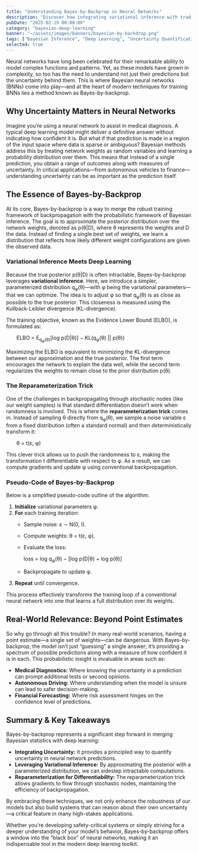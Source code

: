 ```yaml
---
title: "Understanding Bayes-by-Backprop in Neural Networks"
description: "Discover how integrating variational inference with traditional backpropagation enables neural networks to quantify uncertainty by learning a full distribution over their weights."
pubDate: "2025-02-19 00:00:00"
category: "bayesian-deep-learning"
banner: "~/assets/images/banners/bayesian-by-backdrop.png"
tags: ["Bayesian Inference", "Deep Learning", "Uncertainty Quantification", "Neural Networks", "Subnetwork Inference"]
selected: true
---
```



Neural networks have long been celebrated for their remarkable ability to model complex functions and patterns. Yet, as these models have grown in complexity, so too has the need to understand not just their predictions but the uncertainty behind them. This is where Bayesian neural networks (BNNs) come into play—and at the heart of modern techniques for training BNNs lies a method known as Bayes-by-backprop.

## Why Uncertainty Matters in Neural Networks

Imagine you’re using a neural network to assist in medical diagnosis. A typical deep learning model might deliver a definitive answer without indicating how confident it is. But what if that prediction is made in a region of the input space where data is sparse or ambiguous? Bayesian methods address this by treating network weights as random variables and learning a probability distribution over them. This means that instead of a single prediction, you obtain a range of outcomes along with measures of uncertainty. In critical applications—from autonomous vehicles to finance—understanding uncertainty can be as important as the prediction itself.

## The Essence of Bayes-by-Backprop

At its core, Bayes-by-backprop is a way to merge the robust training framework of backpropagation with the probabilistic framework of Bayesian inference. The goal is to approximate the posterior distribution over the network weights, denoted as p(θ|D), where θ represents the weights and D the data. Instead of finding a single best set of weights, we learn a distribution that reflects how likely different weight configurations are given the observed data.

### Variational Inference Meets Deep Learning

Because the true posterior p(θ|D) is often intractable, Bayes-by-backprop leverages **variational inference**. Here, we introduce a simpler, parameterized distribution q<sub>φ</sub>(θ)—with φ being the variational parameters—that we can optimize. The idea is to adjust φ so that q<sub>φ</sub>(θ) is as close as possible to the true posterior. This closeness is measured using the Kullback-Leibler divergence (KL-divergence).

The training objective, known as the Evidence Lower Bound (ELBO), is formulated as:

  
  ELBO = E<sub>q<sub>φ</sub>(θ)</sub>[log p(D|θ)] − KL(q<sub>φ</sub>(θ) || p(θ))  


Maximizing the ELBO is equivalent to minimizing the KL-divergence between our approximation and the true posterior. The first term encourages the network to explain the data well, while the second term regularizes the weights to remain close to the prior distribution p(θ).

### The Reparameterization Trick

One of the challenges in backpropagating through stochastic nodes (like our weight samples) is that standard differentiation doesn’t work when randomness is involved. This is where the **reparameterization trick** comes in. Instead of sampling θ directly from q<sub>φ</sub>(θ), we sample a noise variable ε from a fixed distribution (often a standard normal) and then deterministically transform it:

  
  θ = t(ε, φ)  

  
This clever trick allows us to push the randomness to ε, making the transformation t differentiable with respect to φ. As a result, we can compute gradients and update φ using conventional backpropagation.

### Pseudo-Code of Bayes-by-Backprop

Below is a simplified pseudo-code outline of the algorithm:

1. **Initialize** variational parameters φ.
2. **For** each training iteration:
   - Sample noise: ε ∼ N(0, I).
   - Compute weights: θ = t(ε, φ).
   - Evaluate the loss:  
     
     loss = log q<sub>φ</sub>(θ) − [log p(D|θ) + log p(θ)]
     
   - Backpropagate to update φ.
3. **Repeat** until convergence.

This process effectively transforms the training loop of a conventional neural network into one that learns a full distribution over its weights.

## Real-World Relevance: Beyond Point Estimates

So why go through all this trouble? In many real-world scenarios, having a point estimate—a single set of weights—can be dangerous. With Bayes-by-backprop, the model isn’t just “guessing” a single answer; it’s providing a spectrum of possible predictions along with a measure of how confident it is in each. This probabilistic insight is invaluable in areas such as:

- **Medical Diagnostics:** Where knowing the uncertainty in a prediction can prompt additional tests or second opinions.
- **Autonomous Driving:** Where understanding when the model is unsure can lead to safer decision-making.
- **Financial Forecasting:** Where risk assessment hinges on the confidence level of predictions.

## Summary & Key Takeaways

Bayes-by-backprop represents a significant step forward in merging Bayesian statistics with deep learning:
- **Integrating Uncertainty:** It provides a principled way to quantify uncertainty in neural network predictions.
- **Leveraging Variational Inference:** By approximating the posterior with a parameterized distribution, we can sidestep intractable computations.
- **Reparameterization for Differentiability:** The reparameterization trick allows gradients to flow through stochastic nodes, maintaining the efficiency of backpropagation.

By embracing these techniques, we not only enhance the robustness of our models but also build systems that can reason about their own uncertainty—a critical feature in many high-stakes applications.

Whether you’re developing safety-critical systems or simply striving for a deeper understanding of your model’s behavior, Bayes-by-backprop offers a window into the “black box” of neural networks, making it an indispensable tool in the modern deep learning toolkit.